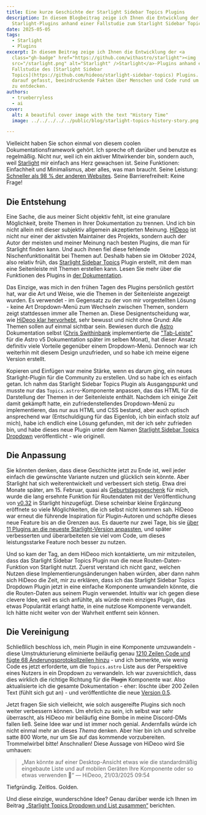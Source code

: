 ```yaml
---
title: Eine kurze Geschichte der Starlight Sidebar Topics Plugins
description: In diesem Blogbeitrag zeige ich Ihnen die Entwicklung der
  Starlight-Plugins anhand einer Fallstudie zum Starlight Sidebar Topics Plugin.
date: 2025-05-05
tags:
  - Starlight
  - Plugins
excerpt: In diesem Beitrag zeige ich Ihnen die Entwicklung der <a
  class="gh-badge" href="https://github.com/withastro/starlight"><img
  src="/starlight.png" alt="Starlight" />Starlight</a>-Plugins anhand einer
  Fallstudie des [Starlight Sidebar
  Topics](https://github.com/hideoo/starlight-sidebar-topics) Plugins. Seien Sie
  darauf gefasst, beeindruckende Fakten über Menschen und Code rund um Starlight
  zu entdecken.
authors:
  - trueberryless
  - ai
cover:
  alt: A beautiful cover image with the text "History Time"
  image: ../../../../../public/blog/starlight-topics-history-story.png

---
```


Vielleicht haben Sie schon einmal von diesem coolen Dokumentationsframework gehört. Ich spreche oft darüber und benutze es regelmäßig. Nicht nur, weil ich ein aktiver Mitwirkender bin, sondern auch, weil [Starlight](https://starlight.astro.build) mir einfach ans Herz gewachsen ist. Seine Funktionen: Einfachheit und Minimalismus, aber alles, was man braucht. Seine Leistung: [Schneller als 98 % der anderen Websites](https://www.websitecarbon.com/website/starlight-astro-build-getting-started/). Seine Barrierefreiheit: Keine Frage!

## Die Entstehung

Eine Sache, die aus meiner Sicht objektiv fehlt, ist eine granulare Möglichkeit, breite Themen in Ihrer Dokumentation zu trennen. Und ich bin nicht allein mit dieser subjektiv allgemein akzeptierten Meinung. [HiDeoo](https://github.com/HiDeoo) ist nicht nur einer der aktivsten Maintainer des Projekts, sondern auch der Autor der meisten und meiner Meinung nach besten Plugins, die man für Starlight finden kann. Und auch ihnen fiel diese fehlende Nischenfunktionalität bei Themen auf. Deshalb haben sie im Oktober 2024, also relativ früh, das [Starlight Sidebar Topics](https://github.com/hideoo/starlight-sidebar-topics) Plugin erstellt, mit dem man eine Seitenleiste mit Themen erstellen kann. Lesen Sie mehr über die Funktionen des Plugins in [der Dokumentation](https://starlight-sidebar-topics.trueberryless.org/).

Das Einzige, was mich in den frühen Tagen des Plugins persönlich gestört hat, war die Art und Weise, wie die Themen in der Seitenleiste angezeigt wurden. Es verwendet - im Gegensatz zu der von mir vorgestellten Lösung - keine Art Dropdown-Menü zum Wechseln zwischen Themen, sondern zeigt stattdessen immer alle Themen an. Diese Designentscheidung war, wie [HiDeoo klar hervorhebt](https://github.com/HiDeoo/starlight-sidebar-topics/issues/2#issuecomment-2410196392), sehr bewusst und nicht ohne Grund: Alle Themen sollen auf einmal sichtbar sein. Bewiesen durch die [Astro](https://github.com/withastro) Dokumentation selbst ([Chris Swithinbank](https://github.com/delucis) implementierte die ["Tab-Leiste"](https://github.com/withastro/docs/pull/9890) für die Astro v5 Dokumentation später im selben Monat), hat dieser Ansatz definitiv viele Vorteile gegenüber einem Dropdown-Menü. Dennoch war ich weiterhin mit diesem Design unzufrieden, und so habe ich meine eigene Version erstellt.

Kopieren und Einfügen war meine Stärke, wenn es darum ging, ein neues Starlight-Plugin für die Community zu erstellen. Und so habe ich es einfach getan. Ich nahm das Starlight Sidebar Topics Plugin als Ausgangspunkt und musste nur das `Topics.astro`-Komponente anpassen, das das HTML für die Darstellung der Themen in der Seitenleiste enthält. Nachdem ich einige Zeit damit gekämpft hatte, ein zufriedenstellendes Dropdown-Menü zu implementieren, das nur aus HTML und CSS bestand, aber auch optisch ansprechend war (Entschuldigung für das Eigenlob, ich bin einfach stolz auf mich), habe ich endlich eine Lösung gefunden, mit der ich sehr zufrieden bin, und habe dieses neue Plugin unter dem Namen [Starlight Sidebar Topics Dropdown](https://github.com/trueberryless-org/starlight-sidebar-topics-dropdown) veröffentlicht - wie originell.

## Die Anpassung

Sie könnten denken, dass diese Geschichte jetzt zu Ende ist, weil jeder einfach die gewünschte Variante nutzen und glücklich sein könnte. Aber Starlight hat sich weiterentwickelt und verbessert sich stetig. Etwa drei Monate später, am 15. Februar, quasi als [Geburtstagsgeschenk](../../blog/20th-birthday/) für mich, wurde die lang ersehnte Funktion für Routendaten mit der Veröffentlichung von [v0.32](https://github.com/withastro/starlight/releases/tag/@astrojs/starlight@0.32.0) in Starlight hinzugefügt. Diese scheinbar kleine Ergänzung eröffnete so viele Möglichkeiten, die ich selbst nicht kommen sah. HiDeoo war erneut die führende Inspiration für Plugin-Autoren und schöpfte dieses neue Feature bis an die Grenzen aus. Es dauerte nur zwei Tage, bis sie [über 11 Plugins an die neueste Starlight-Version anpassten](https://bsky.app/profile/hideoo.dev/post/3liffpudc5c2b), und später verbesserten und überarbeiteten sie viel vom Code, um dieses leistungsstarke Feature noch besser zu nutzen.

Und so kam der Tag, an dem HiDeoo mich kontaktierte, um mir mitzuteilen, dass das Starlight Sidebar Topics Plugin nun die neue Routen-Daten-Funktion von Starlight nutzt. Zuerst verstand ich nicht ganz, welchen Nutzen diese Implementierungsänderungen haben würden, aber dann nahm sich HiDeoo die Zeit, mir zu erklären, dass ich das Starlight Sidebar Topics Dropdown Plugin jetzt in eine einfache Komponente umwandeln könnte, die die Routen-Daten aus seinem Plugin verwendet. Intuitiv war ich gegen diese clevere Idee, weil es sich anfühlte, als würde mein einziges Plugin, das etwas Popularität erlangt hatte, in eine nutzlose Komponente verwandelt. Ich hätte nicht weiter von der Wahrheit entfernt sein können.

## Die Vereinigung

Schließlich beschloss ich, mein Plugin in eine Komponente umzuwandeln - diese Umstrukturierung eliminierte beiläufig genau [1210 Zeilen Code und fügte 68 Änderungsprotokollzeilen hinzu](https://github.com/trueberryless-org/starlight-sidebar-topics-dropdown/pull/40) - und ich bemerkte, wie wenig Code es jetzt erforderte, um die `Topics.astro` Liste aus der Perspektive eines Nutzers in ein Dropdown zu verwandeln. Ich war zuversichtlich, dass dies wirklich die richtige Richtung für die ~~Plugin~~ Komponente war. Also aktualisierte ich die gesamte Dokumentation - eher: löschte über 200 Zeilen Text (fühlt sich gut an) - und veröffentlichte die neue [Version 0.5](https://github.com/trueberryless-org/starlight-sidebar-topics-dropdown/releases/tag/starlight-sidebar-topics-dropdown%400.5.0).

Jetzt fragen Sie sich vielleicht, wie solch ausgereifte Plugins sich noch weiter verbessern können. Um ehrlich zu sein, ich selbst war sehr überrascht, als HiDeoo mir beiläufig eine Bombe in meine Discord-DMs fallen ließ. Seine Idee war und ist immer noch genial. Andernfalls würde ich nicht einmal mehr an dieses *Thema* denken. Aber hier bin ich und schreibe satte 800 Worte, nur um Sie auf das kommende vorzubereiten. Trommelwirbel bitte! Anschnallen! Diese Aussage von HiDeoo wird Sie umhauen:

> „Man könnte auf einer Desktop-Ansicht etwas wie die standardmäßig eingebaute Liste und auf mobilen Geräten Ihre Komponente oder so etwas verwenden 🧠“ — HiDeoo, 21/03/2025 09:54

Tiefgründig. Zeitlos. Golden.

Und diese einzige, wunderschöne Idee? Genau darüber werde ich Ihnen im Beitrag [„Starlight Topics Dropdown und List zusammen“](../../blog/starlight-dropdown-and-list-together/) berichten.

